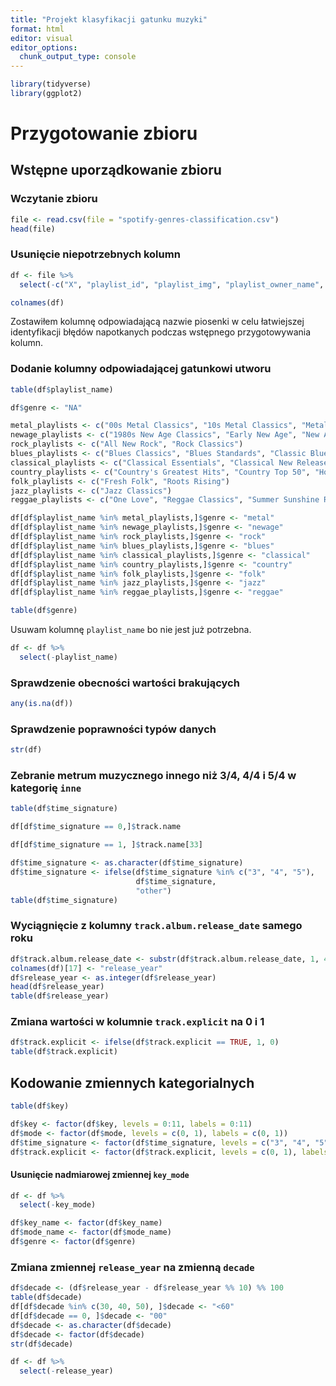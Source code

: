 ```yaml
---
title: "Projekt klasyfikacji gatunku muzyki"
format: html
editor: visual
editor_options: 
  chunk_output_type: console
---
```


```r
library(tidyverse)
library(ggplot2)
```

# Przygotowanie zbioru

## Wstępne uporządkowanie zbioru

### Wczytanie zbioru

```r
file <- read.csv(file = "spotify-genres-classification.csv")
head(file)
```

### Usunięcie niepotrzebnych kolumn

```r
df <- file %>% 
  select(-c("X", "playlist_id", "playlist_img", "playlist_owner_name", "playlist_owner_id", "track.id", "analysis_url", "added_at", "is_local", "primary_color", "added_by.href", "added_by.id", "added_by.type", "added_by.uri", "added_by.external_urls.spotify", "track.disc_number", "track.episode", "track.href", "track.is_local", "track.preview_url", "track.track", "track.track_number", "track.type", "track.uri", "track.album.album_type", "track.album.href", "track.album.id", "track.album.name", "track.album.total_tracks", "track.album.type", "track.album.uri", "track.album.external_urls.spotify", "track.external_ids.isrc", "track.external_urls.spotify", "video_thumbnail.url", "track.album.release_date_precision"))

colnames(df)
```

Zostawiłem kolumnę odpowiadającą nazwie piosenki w celu łatwiejszej identyfikacji błędów napotkanych podczas wstępnego przygotowywania kolumn.

### Dodanie kolumny odpowiadającej gatunkowi utworu

```r
table(df$playlist_name)
```

```r
df$genre <- "NA"

metal_playlists <- c("00s Metal Classics", "10s Metal Classics", "Metal Essentials")
newage_playlists <- c("1980s New Age Classics", "Early New Age", "New Age Classics")
rock_playlists <- c("All New Rock", "Rock Classics")
blues_playlists <- c("Blues Classics", "Blues Standards", "Classic Blues Guitar", "Electric Blues Classics")
classical_playlists <- c("Classical Essentials", "Classical New Releases")
country_playlists <- c("Country's Greatest Hits", "Country Top 50", "Hot Country")
folk_playlists <- c("Fresh Folk", "Roots Rising")
jazz_playlists <- c("Jazz Classics")
reggae_playlists <- c("One Love", "Reggae Classics", "Summer Sunshine Reggae")

df[df$playlist_name %in% metal_playlists,]$genre <- "metal" 
df[df$playlist_name %in% newage_playlists,]$genre <- "newage" 
df[df$playlist_name %in% rock_playlists,]$genre <- "rock" 
df[df$playlist_name %in% blues_playlists,]$genre <- "blues" 
df[df$playlist_name %in% classical_playlists,]$genre <- "classical" 
df[df$playlist_name %in% country_playlists,]$genre <- "country" 
df[df$playlist_name %in% folk_playlists,]$genre <- "folk" 
df[df$playlist_name %in% jazz_playlists,]$genre <- "jazz" 
df[df$playlist_name %in% reggae_playlists,]$genre <- "reggae" 

table(df$genre)
```

Usuwam kolumnę `playlist_name` bo nie jest już potrzebna.

```r
df <- df %>% 
  select(-playlist_name)
```

### Sprawdzenie obecności wartości brakujących

```r
any(is.na(df))
```

### Sprawdzenie poprawności typów danych

```r
str(df)
```

### Zebranie metrum muzycznego innego niż 3/4, 4/4 i 5/4 w kategorię `inne`

```r
table(df$time_signature)
```

```r
df[df$time_signature == 0,]$track.name
```

```r
df[df$time_signature == 1, ]$track.name[33]
```

```r
df$time_signature <- as.character(df$time_signature)
df$time_signature <- ifelse(df$time_signature %in% c("3", "4", "5"),
                            df$time_signature, 
                            "other")
table(df$time_signature)
```

### Wyciągnięcie z kolumny `track.album.release_date` samego roku

```r
df$track.album.release_date <- substr(df$track.album.release_date, 1, 4)
colnames(df)[17] <- "release_year"
df$release_year <- as.integer(df$release_year)
head(df$release_year)
table(df$release_year)
```

### Zmiana wartości w kolumnie `track.explicit` na 0 i 1

```r
df$track.explicit <- ifelse(df$track.explicit == TRUE, 1, 0)
table(df$track.explicit)
```

## Kodowanie zmiennych kategorialnych

```r
table(df$key)
```

```r
df$key <- factor(df$key, levels = 0:11, labels = 0:11)
df$mode <- factor(df$mode, levels = c(0, 1), labels = c(0, 1))
df$time_signature <- factor(df$time_signature, levels = c("3", "4", "5", "other"), labels = c("3/4", "4/4", "5/4", "other"))
df$track.explicit <- factor(df$track.explicit, levels = c(0, 1), labels = c(0, 1))
```

#### Usunięcie nadmiarowej zmiennej `key_mode`

```r
df <- df %>% 
  select(-key_mode)
```

```r
df$key_name <- factor(df$key_name)
df$mode_name <- factor(df$mode_name)
df$genre <- factor(df$genre)
```

### Zmiana zmiennej `release_year` na zmienną `decade`

```r
df$decade <- (df$release_year - df$release_year %% 10) %% 100
table(df$decade)
df[df$decade %in% c(30, 40, 50), ]$decade <- "<60"
df[df$decade == 0, ]$decade <- "00"
df$decade <- as.character(df$decade)
df$decade <- factor(df$decade)
str(df$decade)

df <- df %>% 
  select(-release_year)
```
